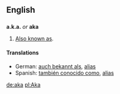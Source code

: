 ==English==

==={{Abbreviation}}===
'''a.k.a.''' ''or'' '''aka'''
# [[Also known as]].

==== Translations ====
<!--Add ABBREVIATIONS here where these exist, rather than full forms-->
*German: [[auch bekannt als]], [[alias]]
*Spanish: [[también conocido como]], [[alias]]

[[de:aka]]
[[pl:Aka]]